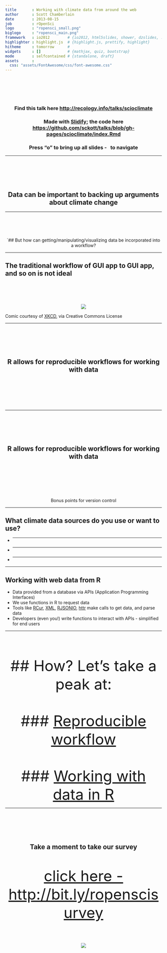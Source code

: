 ```yaml
---
title       : Working with climate data from around the web
author      : Scott Chamberlain
date        : 2013-08-15
job         : rOpenSci
logo        : "ropensci_small.png"
biglogo     : "ropensci_main.png"
framework   : io2012        # {io2012, html5slides, shower, dzslides, ...}
highlighter : highlight.js  # {highlight.js, prettify, highlight}
hitheme     : tomorrow      # 
widgets     : []            # {mathjax, quiz, bootstrap}
mode        : selfcontained # {standalone, draft}
assets      :
  css: "assets/FontAwesome/css/font-awesome.css"
---
```


<br><br><br><br>
<center>
### Find this talk here [http://recology.info/talks/scioclimate](http://recology.info/talks/scioclimate)

### Made with [Slidify](http://slidify.org/); the code here [https://github.com/sckott/talks/blob/gh-pages/scioclimate/index.Rmd](https://github.com/sckott/talks/blob/gh-pages/scioclimate/index.Rmd)

### Press "o" to bring up all slides - <i class="icon-arrow-left"> &nbsp; </i><i class="icon-arrow-right"></i> to navigate
</center>

---

<br><br><br><br>
<center>
## Data can be important to backing up arguments about climate change
</center>

---

<br><br><br><br>
<center>
`## But how can getting/manipulating/visualizing data be incorporated into a workflow?
</center>

---

## The traditional workflow of GUI app to GUI app, and so on is not ideal
<br><br><br><br>
<center>
![](assets/img/xkcd.png)
</center>

Comic courtesy of [XKCD](http://www.xkcd.com/722/), via Creative Commons License

---

<br><br><br><br>
<center>
## R allows for reproducible workflows for working with data
</center>
<br><br><br><br>
<center>
<i class="icon-calendar icon-4x">&nbsp;&nbsp;&nbsp;</i>  <i class="icon-code icon-4x">&nbsp;&nbsp;&nbsp;</i> <i class="icon-pencil icon-4x"></i>
</center>

---

<br><br><br><br>
<center>
## R allows for reproducible workflows for working with data
</center>
<br><br><br><br>
<center>
<i class="icon-calendar icon-4x">&nbsp;&nbsp;&nbsp;</i>  <i class="icon-code icon-4x">&nbsp;&nbsp;&nbsp;</i> <i class="icon-pencil icon-4x"></i>
<br><br>
<i class="icon-code-fork icon-4x"></i>
Bonus points for version control
</center>

---

## What climate data sources do you use or want to use? 

+ ____________
+ ____________
+ ____________

---

## Working with web data from R

+ Data provided from a database via APIs (Application Programming Interfaces)
+ We use functions in R to request data
+ Tools like [RCur](http://cran.r-project.org/web/packages/RCurl/index.html), [XML](http://cran.r-project.org/web/packages/XML/index.html), [RJSONIO](http://cran.r-project.org/web/packages/RJSONIO/index.html), [httr](http://cran.r-project.org/web/packages/httr/index.html) make calls to get data, and parse data
+ Developers (even you!) write functions to interact with APIs - simplified for end users

---

<br><br><br><br>
<center><font size="30">
## How? Let's take a peak at:
<br><br>
### [Reproducible workflow](https://raw.github.com/SChamberlain/posterstalks/gh-pages/scioclimate/workflow.md)
<!-- see notes in file workflow.md -->
<br><br>
### [Working with data in R](https://raw.github.com/SChamberlain/posterstalks/gh-pages/scioclimate/scioclimate_demo.Rmd)
<!-- see demo code in file scioclimate_demo.Rmd -->
</font></center>

---

<br><br><br><br>
<center>
## Take a moment to take our survey 
</center>
<br><br>
<center><font size="18">[click here - http://bit.ly/ropenscisurvey](https://ucbpsych.qualtrics.com/SE/?SID=SV_5w4kjM2ViueDKXX)</font></center>

<br><br><br><br>
<center>
![](assets/img/ropensci_main.png)
</center>